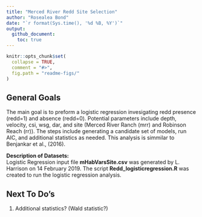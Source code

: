 ```yaml
---
title: "Merced River Redd Site Selection"
author: "Rosealea Bond"
date: "`r format(Sys.time(), '%d %B, %Y')`"
output: 
  github_document:
    toc: true
---
```


<!-- README.md is generated from README.Rmd. Please edit that file -->

```r
knitr::opts_chunk$set(
  collapse = TRUE,
  comment = "#>",
  fig.path = "readme-figs/"
)
```


## General Goals

The main goal is to preform a logistic regression invesigating redd presence (redd=1) and absence (redd=0). Potential parameters include depth, velocity, csi, wsg, dar, and site (Merced River Ranch (mrr) and Robinson Reach (rr)). The steps include generating a candidate set of models, run AIC, and additional statistics as needed. This analysis is simmilar to Benjankar et al., (2016).

      
**Description of Datasets:**  
Logistic Regression input file **mHabVarsSite.csv** was generated by L. Harrison on 14 February 2019. 
The script **Redd_logisticregression.R** was created to run the logistic regression analysis.




## Next To Do's

1. Additional statistics? (Wald statistic?)


